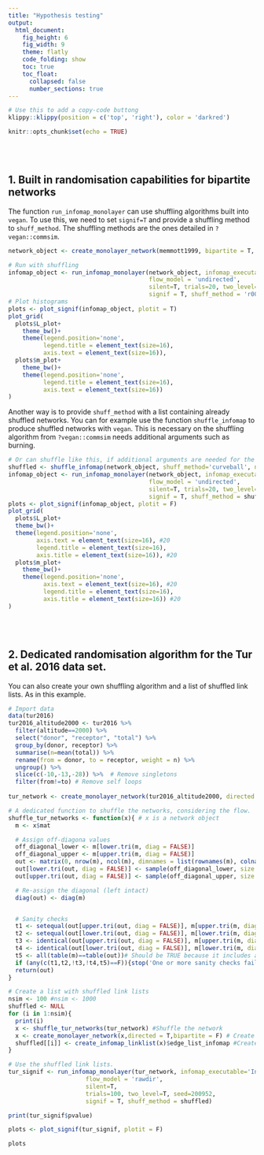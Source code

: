 ```yaml
---
title: "Hypothesis testing"
output:
  html_document: 
    fig_height: 6
    fig_width: 9
    theme: flatly
    code_folding: show
    toc: true
    toc_float:
      collapsed: false
      number_sections: true
---
```


```r
# Use this to add a copy-code buttong
klippy::klippy(position = c('top', 'right'), color = 'darkred')
```

```r
knitr::opts_chunk$set(echo = TRUE)
```

<br>
<br>

## 1. Built in randomisation capabilities for bipartite networks

The function `run_infomap_monolayer` can use shuffling algorithms built into `vegan`. To use this, we need to set `signif=T` and provide a shuffling method to `shuff_method`. The shuffling methods are the ones detailed in `?vegan::commsim`.

```r
network_object <- create_monolayer_network(memmott1999, bipartite = T, directed = F, group_names = c('A','P'))

# Run with shuffling
infomap_object <- run_infomap_monolayer(network_object, infomap_executable='Infomap',
                                        flow_model = 'undirected',
                                        silent=T, trials=20, two_level=T, seed=123, 
                                        signif = T, shuff_method = 'r00', nsim = 10) #nsim = 50
# Plot histograms
plots <- plot_signif(infomap_object, plotit = T)
plot_grid(
  plots$L_plot+
    theme_bw()+
    theme(legend.position='none', 
          legend.title = element_text(size=16),
          axis.text = element_text(size=16)),
  plots$m_plot+
    theme_bw()+
    theme(legend.position='none', 
          legend.title = element_text(size=16),
          axis.text = element_text(size=16))
)
```

Another way is to provide `shuff_method` with a list containing already shuffled networks. You can for example use the function `shuffle_infomap` to produce shuffled networks with `vegan`. This is necessary on the shuffling algorithm from `?vegan::commsim` needs additional arguments such as burning.

```r
# Or can shuffle like this, if additional arguments are needed for the shuffling algorithm
shuffled <- shuffle_infomap(network_object, shuff_method='curveball', nsim=10, burnin=2000) #nsim=50
infomap_object <- run_infomap_monolayer(network_object, infomap_executable='Infomap',
                                        flow_model = 'undirected',
                                        silent=T, trials=20, two_level=T, seed=123, 
                                        signif = T, shuff_method = shuffled, nsim = 10) #nsim = 50
plots <- plot_signif(infomap_object, plotit = F)
plot_grid(
  plots$L_plot+
  theme_bw()+
  theme(legend.position='none', 
        axis.text = element_text(size=16), #20
        legend.title = element_text(size=16),
        axis.title = element_text(size=16)), #20
  plots$m_plot+
    theme_bw()+
    theme(legend.position='none', 
          axis.text = element_text(size=16), #20
          legend.title = element_text(size=16),
          axis.title = element_text(size=16)) #20
)
```
 
<br>
<br>

## 2. Dedicated randomisation algorithm for the Tur et al. 2016 data set.
You can also create your own shuffling algorithm and a list of shuffled link lists. As in this example.

```r
# Import data
data(tur2016)
tur2016_altitude2000 <- tur2016 %>% 
  filter(altitude==2000) %>% 
  select("donor", "receptor", "total") %>% 
  group_by(donor, receptor) %>% 
  summarise(n=mean(total)) %>% 
  rename(from = donor, to = receptor, weight = n) %>% 
  ungroup() %>%
  slice(c(-10,-13,-28)) %>%  # Remove singletons
  filter(from!=to) # Remove self loops
  
tur_network <- create_monolayer_network(tur2016_altitude2000, directed = T, bipartite = F)

# A dedicated function to shuffle the networks, considering the flow.
shuffle_tur_networks <- function(x){ # x is a network object
  m <- x$mat

  # Assign off-diagona values
  off_diagonal_lower <- m[lower.tri(m, diag = FALSE)]
  off_diagonal_upper <- m[upper.tri(m, diag = FALSE)]
  out <- matrix(0, nrow(m), ncol(m), dimnames = list(rownames(m), colnames(m)))
  out[lower.tri(out, diag = FALSE)] <- sample(off_diagonal_lower, size = length(off_diagonal_lower), replace = F)
  out[upper.tri(out, diag = FALSE)] <- sample(off_diagonal_upper, size = length(off_diagonal_upper), replace = F)

  # Re-assign the diagonal (left intact)
  diag(out) <- diag(m)


  # Sanity checks
  t1 <- setequal(out[upper.tri(out, diag = FALSE)], m[upper.tri(m, diag = FALSE)]) #Should be TRUE
  t2 <- setequal(out[lower.tri(out, diag = FALSE)], m[lower.tri(m, diag = FALSE)]) #Should be TRUE
  t3 <- identical(out[upper.tri(out, diag = FALSE)], m[upper.tri(m, diag = FALSE)]) #Should be FALSE
  t4 <- identical(out[lower.tri(out, diag = FALSE)], m[lower.tri(m, diag = FALSE)]) #Should be FALSE
  t5 <- all(table(m)==table(out))# Should be TRUE because it includes all the values, including diagonal
  if (any(c(t1,t2,!t3,!t4,t5)==F)){stop('One or more sanity checks failed')}
  return(out)
}

# Create a list with shuffled link lists
nsim <- 100 #nsim <- 1000
shuffled <- NULL
for (i in 1:nsim){
  print(i)
  x <- shuffle_tur_networks(tur_network) #Shuffle the network
  x <- create_monolayer_network(x,directed = T,bipartite = F) # Create a monolayer object
  shuffled[[i]] <- create_infomap_linklist(x)$edge_list_infomap #Create a link-list
}  

# Use the shuffled link lists. 
tur_signif <- run_infomap_monolayer(tur_network, infomap_executable='Infomap',
                      flow_model = 'rawdir',
                      silent=T,
                      trials=100, two_level=T, seed=200952,
                      signif = T, shuff_method = shuffled)


```

```r
print(tur_signif$pvalue)

plots <- plot_signif(tur_signif, plotit = F)

plots
```

